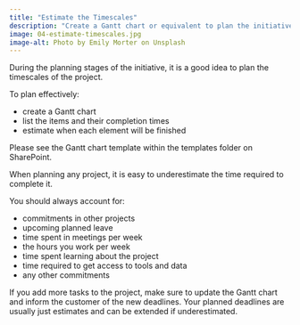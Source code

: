 ```yaml
---
title: "Estimate the Timescales"
description: "Create a Gantt chart or equivalent to plan the initiative's timescales."
image: 04-estimate-timescales.jpg
image-alt: Photo by Emily Morter on Unsplash
---
```


During the planning stages of the initiative, it is a good idea to plan the timescales of the project.

To plan effectively:

- create a Gantt chart
- list the items and their completion times
- estimate when each element will be finished

Please see the Gantt chart template within the templates folder on SharePoint.

When planning any project, it is easy to underestimate the time required to complete it.

You should always account for:

- commitments in other projects
- upcoming planned leave
- time spent in meetings per week
- the hours you work per week
- time spent learning about the project
- time required to get access to tools and data
- any other commitments

If you add more tasks to the project, make sure to update the Gantt chart and inform the customer of the new deadlines. Your planned deadlines are usually just estimates and can be extended if underestimated.